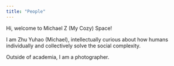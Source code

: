 ```yaml
---
title: "People"
---
```


Hi, welcome to Michael Z (My Cozy) Space!

I am Zhu Yuhao (Michael), intellectually curious about how humans individually and collectively solve the social complexity.

Outside of academia, I am a photographer.
